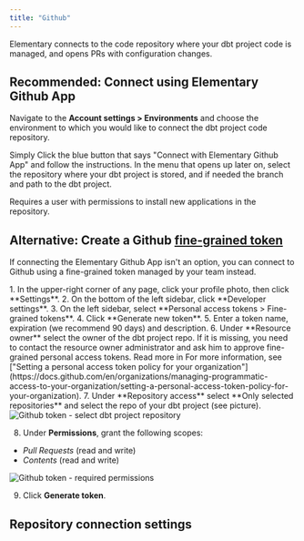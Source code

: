 ```yaml
---
title: "Github"
---
```


Elementary connects to the code repository where your dbt project code is managed, and opens PRs with configuration changes.

## Recommended: Connect using Elementary Github App

Navigate to the **Account settings > Environments** and choose the environment to which you would like to connect the dbt project code repository.

Simply Click the blue button that says "Connect with Elementary Github App" and follow the instructions.
In the menu that opens up later on, select the repository where your dbt project is stored, and if needed the branch and path to the dbt project.

<Warning>Requires a user with permissions to install new applications in the repository.</Warning>


## Alternative: Create a Github [fine-grained token](https://docs.github.com/en/authentication/keeping-your-account-and-data-secure/managing-your-personal-access-tokens#creating-a-fine-grained-personal-access-token)

If connecting the Elementary Github App isn't an option, you can connect to Github using a fine-grained token managed by your team instead.

<Accordion title="Token creation and permissions">
1. In the upper-right corner of any page, click your profile photo, then click **Settings**.
2. On the bottom of the left sidebar, click **Developer settings**.
3. On the left sidebar, select **Personal access tokens > Fine-grained tokens**.
4. Click **Generate new token**.
5. Enter a token name, expiration (we recommend 90 days) and description.
6. Under **Resource owner** select the owner of the dbt project repo. If it is missing, you need to contact the resource owner administrator and ask him to approve fine-grained personal access tokens. Read more in For more information, see ["Setting a personal access token policy for your organization"](https://docs.github.com/en/organizations/managing-programmatic-access-to-your-organization/setting-a-personal-access-token-policy-for-your-organization).
7. Under **Repository access** select **Only selected repositories** and select the repo of your dbt project (see picture).

<Frame caption="Github token - select dbt project repository">
  <img
    src="https://res.cloudinary.com/diuctyblm/image/upload/v1690198891/select_repo_github_vhblxs.png"
    alt="Github token - select dbt project repository"
  />
</Frame>

8. Under **Permissions**, grant the following scopes:

- _Pull Requests_ (read and write)
- _Contents_ (read and write)

<Frame caption="Github token - required permissions">
  <img
    src="https://res.cloudinary.com/diuctyblm/image/upload/v1690198890/permissions_github_token_zup3zr.png"
    alt="Github token - required permissions"
  />
</Frame>

9. Click **Generate token**.
</Accordion>

## Repository connection settings

<Snippet file="cloud/integrations/repo-connection-settings.mdx" />
